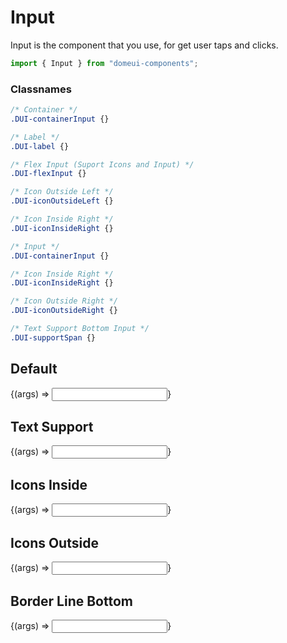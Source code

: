 <!-- // import { Input } from "@lib/components/input";

// export default {
//   title: "Components/Molecules/Input",
//   component: Input,
// };

// const Template = (args) => <Input {...args} />;

// export const InputOnly = Template.bind({});
// export const LabelInput = Template.bind({});
// export const SupportText = Template.bind({});
// export const IconsInside = Template.bind({});
// export const IconsOutside = Template.bind({});
// export const BorderLineBottom = Template.bind({});

// InputOnly.args = {};

// LabelInput.args = {
//   label: "Label here",
// };

// SupportText.args = {
//   label: "Label here",
//   supportText: "Support text here",
// };

// IconsInside.args = {
//   label: "Label here",
//   iconInsideLeft: "FaArrowsAlt",
//   iconInsideRight: "FaArrowsAlt",
// };

// IconsOutside.args = {
//   label: "Label here",
//   iconOutsideLeft: "FaArrowsAlt",
//   iconOutsideRight: "FaArrowsAlt",
// };

// BorderLineBottom.args = {
//   borderLineBottom: true,
// }; -->



<Meta title="Components/Molecules/Input" component={Input} />

# Input

Input is the component that you use, for get user taps and clicks.

```js
import { Input } from "domeui-components";
```

### Classnames

```css
/* Container */
.DUI-containerInput {}

/* Label */
.DUI-label {}

/* Flex Input (Suport Icons and Input) */
.DUI-flexInput {}

/* Icon Outside Left */
.DUI-iconOutsideLeft {}

/* Icon Inside Right */
.DUI-iconInsideRight {}

/* Input */
.DUI-containerInput {}

/* Icon Inside Right */
.DUI-iconInsideRight {}

/* Icon Outside Right */
.DUI-iconOutsideRight {}

/* Text Support Bottom Input */
.DUI-supportSpan {}
```

<ArgsTable of={Input} />

## Default

<Canvas>
  <Story
    name="Default"
    args={{ ...Input.defaultProps, label: "Label here" }}
  >
    {(args) => <Input {...args} />}
  </Story>
</Canvas>

## Text Support

<Canvas>
  <Story
    name="Text Support"
    args={{
      ...Input.defaultProps,
      label: "Label here",
      supportText: "Support text here",
    }}
  >
    {(args) => <Input {...args} />}
  </Story>
</Canvas>

## Icons Inside

<Canvas>
  <Story
    name="Icons Inside"
    args={{
      ...Input.defaultProps,
      label: "Label here",
      iconInsideLeft: "FaArrowsAlt",
      iconInsideRight: "FaArrowsAlt",
    }}
  >
    {(args) => <Input {...args} />}
  </Story>
</Canvas>

## Icons Outside

<Canvas>
  <Story
    name="Only Icon"
    args={{
      ...Input.defaultProps,
       label: "Label here",
       iconOutsideLeft: "FaArrowsAlt",
       iconOutsideRight: "FaArrowsAlt",
    }}
  >
    {(args) => <Input {...args} />}
  </Story>
</Canvas>

## Border Line Bottom

<Canvas>
  <Story
    name="Border Line Bottom"
    args={{
      ...Input.defaultProps,
       label: "Label here",
       borderLineBottom: true,
       border: "none",
    }}
  >
    {(args) => <Input {...args} />}
  </Story>
</Canvas>
